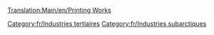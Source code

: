 [[Translation:Main/en/Printing Works]]
{{Template:Industries/Fr
|image=Printworks.png
|nom=Imprimerie
|climats=[[Main/en/Climat/Fr#Subarctique|Subarctique]].
|accepte=[[Main/fr/Papier|Papier]]
|produit=[[Main/fr/Marchandises|Marchandises]]
|notes=Absent sous les autres [[Main/fr/Climat|climats]].
}}
[[Category:fr/Industries tertiaires]]
[[Category:fr/Industries subarctiques]]